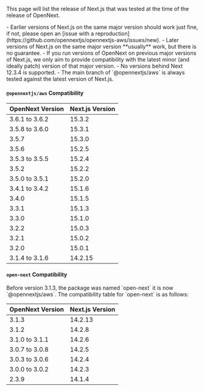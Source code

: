 
This page will list the release of Next.js that was tested at the time of the release of OpenNext.

<Callout variant="info">
  - Earlier versions of Next.js on the same major version should work just fine, if not, please open an [issue
  with a reproduction](https://github.com/opennextjs/opennextjs-aws/issues/new). - Later versions of Next.js
  on the same major version **usually** work, but there is no guarantee. - If you run versions of OpenNext on
  previous major versions of Next.js, we only aim to provide compatibility with the latest minor (and ideally
  patch) version of that major version. - No versions behind Next 12.3.4 is supported. - The main branch of
  `@opennextjs/aws` is always tested against the latest version of Next.js.
</Callout>

#### `@opennextjs/aws` Compatibility

| OpenNext Version | Next.js Version |
| ---------------- | --------------- |
| 3.6.1 to 3.6.2   | 15.3.2          |
| 3.5.8 to 3.6.0   | 15.3.1          |
| 3.5.7            | 15.3.0          |
| 3.5.6            | 15.2.5          |
| 3.5.3 to 3.5.5   | 15.2.4          |
| 3.5.2            | 15.2.2          |
| 3.5.0 to 3.5.1   | 15.2.0          |
| 3.4.1 to 3.4.2   | 15.1.6          |
| 3.4.0            | 15.1.5          |
| 3.3.1            | 15.1.3          |
| 3.3.0            | 15.1.0          |
| 3.2.2            | 15.0.3          |
| 3.2.1            | 15.0.2          |
| 3.2.0            | 15.0.1          |
| 3.1.4 to 3.1.6   | 14.2.15         |

#### `open-next` Compatibility

<Callout variant="warning">
  Before version 3.1.3, the package was named `open-next` it is now `@opennextjs/aws`. The compatibility table
  for `open-next` is as follows:
</Callout>

| OpenNext Version | Next.js Version |
| ---------------- | --------------- |
| 3.1.3            | 14.2.13         |
| 3.1.2            | 14.2.8          |
| 3.1.0 to 3.1.1   | 14.2.6          |
| 3.0.7 to 3.0.8   | 14.2.5          |
| 3.0.3 to 3.0.6   | 14.2.4          |
| 3.0.0 to 3.0.2   | 14.2.3          |
| 2.3.9            | 14.1.4          |
